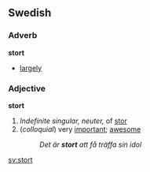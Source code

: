 ==Swedish==
===Adverb===
'''stort'''

*[[largely]]

===Adjective===
'''stort'''

#''Indefinite singular, neuter,'' of [[stor]]
#(''colloquial'') very [[important]]; [[awesome]]
#:''Det är '''stort''' att få träffa sin idol'' 


[[sv:stort]]